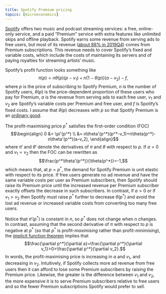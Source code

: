 ```yaml
---
title: Spotify Premium pricing
topics: [microeconomics]
---
```


[Spotify](https://www.spotify.com/) offers two music and podcast streaming services:
a free, online-only service, and
a paid "Premium" service with extra features like unlimited skips and offline playback.
Spotify earns some revenue from serving ads to free users, but most of its revenue ([about 88% in 2019Q4](https://investors.spotify.com/financials/default.aspx)) comes from Premium subscriptions.
This revenue needs to cover Spotify's fixed and variable costs, which include the costs of maintaining its servers and of paying royalties for streaming artists' music.

Spotify's profit function looks something like
$$\pi(p)=n\theta(p)(p-v_1)+n(1-\theta(p))(a-v_2)-f,$$
where $p$ is the price of subscribing to Spotify Premium, $n$ is the number of Spotify users, $\theta(p)$ is the price-dependent proportion of these users who pay for Premium, $a$ is the revenue from serving ads to each free user, $v_1$ and $v_2$ are Spotify's variable costs per Premium and free user, and $f$ is Spotify's fixed costs.
I assume that $\theta(p)$ decreases with $p$ so that Spotify Premium is an [ordinary good](https://en.wikipedia.org/wiki/Ordinary_good).

The profit-maximising price $p^*$ satisfies the first-order condition (FOC)
$$\begin{align}
0
&= \pi'(p^*) \\
&= n\theta'(p^*)(p^*-v_1)+n\theta(p^*)-n\theta'(p^*)(a-v_2),
\end{align}$$
where $\pi'$ and $\theta'$ denote the derivatives of $\pi$ and $\theta$ with respect to $p$.
If $a=0$ and $v_1=v_2$ then the FOC can be rewritten as
$$\frac{p^*\theta'(p^*)}{\theta(p^*)}=-1,$$
which means that, at $p=p^*$, the demand for Spotify Premium is unit elastic with respect to its price.
If free users generate no ad revenue and have the same variable costs per user as Premium subscribers, then Spotify should raise its Premium price until the increased revenue per Premium subscriber exactly offsets the decrease in such subscribers.
In contrast, if $a>0$ or if $v_1>v_2$ then Spotify must raise $p^*$ further to decrease $\theta(p^*)$ and avoid the lost ad revenue or increased variable costs from converting too many free users.

Notice that $\pi'(p^*)$ is constant in $n$, so $p^*$ does not change when $n$ changes.
In contrast, assuming that the second derivative of $\pi$ with respect to $p$ is negative at $p^*$ (so that $p^*$ is profit-*maximising* rather than profit-*minimising*), the [implicit function theorem](https://en.wikipedia.org/wiki/Implicit_function_theorem) implies that
$$\frac{\partial p^*}{\partial a}=\frac{\partial p^*}{\partial v_1}>0>\frac{\partial p^*}{\partial v_2}.$$
In words, the profit-maximising price is increasing in $a$ and $v_1$, and decreasing in $v_2$.
Intuitively, if Spotify collects more ad revenue from free users then it can afford to lose some Premium subscribers by raising the Premium price.
Likewise, the greater is the difference between $v_1$ and $v_2$, the more expensive it is to serve Premium subscribers relative to free users and so the fewer Premium subscriptions Spotify would prefer to sell.
